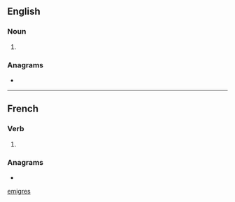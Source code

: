 {{also|emigres|emigrés|émigres|emigrês}}
==English==

===Noun===
{{head|en|noun plural form}}

# {{plural of|émigré|lang=en}}

===Anagrams===
* {{anagrams|en|a=eegimrs|regimes|remiges|régimes}}

[[Category:English terms spelled with É|emigres]]

----

==French==

===Verb===
{{head|fr|past participle form}}

# {{masculine plural past participle of|émigrer|lang=fr|nocat=1}}

===Anagrams===
* {{l|fr|régimes}}